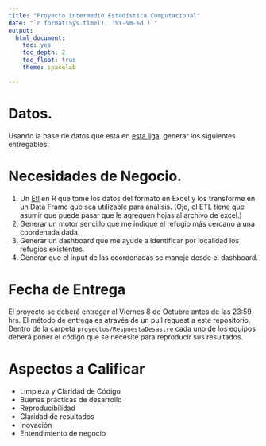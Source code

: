 ```yaml
---
title: "Proyecto intermedio Estadística Computacional"
date: "`r format(Sys.time(), '%Y-%m-%d')`"
output:
  html_document:
    toc: yes
    toc_depth: 2
    toc_float: true
    theme: spacelab

---
```


# Datos.

Usando la base de datos que esta en [esta liga](https://docs.google.com/spreadsheets/d/0Bw4a10rhk2QqaTZkUmQwaXU4aEE/edit?usp=sharing&ouid=101036910978943156470&resourcekey=0-RQa9gRpFX0x3z5bSJGn0Dg&rtpof=true&sd=true), generar los siguientes entregables:

# Necesidades de Negocio.

1. Un [Etl](https://en.wikipedia.org/wiki/Extract,_transform,_load) en R que tome los datos del formato en Excel y los transforme en un Data Frame que sea utilizable para análisis. (Ojo, el ETL tiene que asumir que puede pasar que le agreguen hojas al archivo de excel.)
2. Generar un motor sencillo que me indique el refugio más cercano a una coordenada dada.
3. Generar un dashboard que me ayude a identificar por localidad los refugios existentes.
4. Generar que el input de las coordenadas se maneje desde el dashboard.

# Fecha de Entrega

El proyecto se deberá entregar el Viernes 8 de Octubre antes de las 23:59 hrs. El método de entrega es através de un pull request a este repositorio. Dentro de la carpeta `proyectos/RespuestaDesastre` cada uno de los equipos deberá poner el código que se necesite para reproducir sus resultados.

# Aspectos a Calificar
  * Limpieza y Claridad de Código
  * Buenas prácticas de desarrollo
  * Reproducibilidad
  * Claridad de resultados
  * Inovación
  * Entendimiento de negocio
